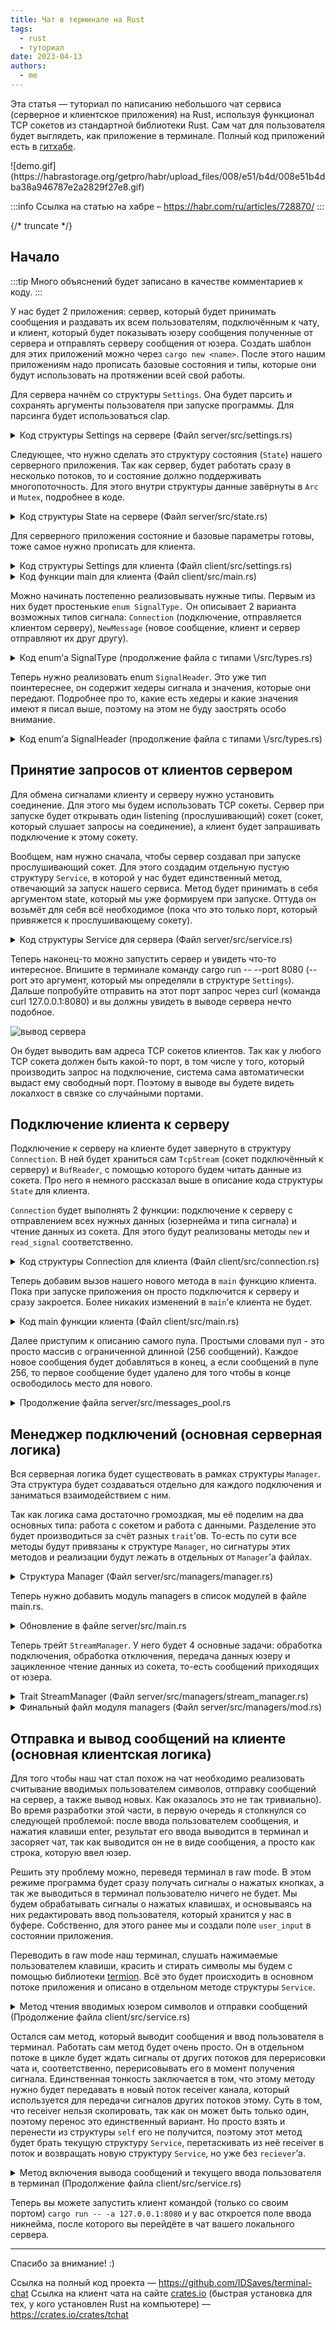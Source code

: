 ```yaml
---
title: Чат в терминале на Rust
tags:
  - rust
  - туториал
date: 2023-04-13
authors:
  - me
---
```


Эта статья — туториал по написанию небольшого чат сервиса (серверное и клиентское приложения) на Rust, используя функционал TCP сокетов из стандартной библиотеки Rust. Сам чат для пользователя будет выглядеть, как приложение в терминале. Полный код приложений есть в [гитхабе](https://github.com/IDSaves/terminal-chat).

<div style={{ display: "flex", justifyContent: "center" }}>
![demo.gif](https://habrastorage.org/getpro/habr/upload_files/008/e51/b4d/008e51b4dba38a946787e2a2829f27e8.gif)
</div>

:::info 
Ссылка на статью на хабре – https://habr.com/ru/articles/728870/
:::

{/* truncate */}

## Начало
:::tip
Много объяснений будет записано в качестве комментариев к коду.
:::

У нас будет 2 приложения: сервер, который будет принимать сообщения и раздавать их всем пользователям, подключённым к чату, и клиент, который будет показывать юзеру сообщения полученные от сервера и отправлять серверу сообщения от юзера. Создать шаблон для этих приложений можно через `cargo new <name>`. После этого нашим приложениям надо прописать базовые состояния и типы, которые они будут использовать на протяжении всей свой работы.

Для сервера начнём со структуры `Settings`. Она будет парсить и сохранять аргументы пользователя при запуске программы. Для парсинга будет использоваться clap.

<details>
  <summary>Код структуры Settings на сервере (Файл server/src/settings.rs)</summary>
  ```rust title="server/src/settings.rs"
  // Импортирование нужного трейта из clap
  use clap::Parser;

  // Объявление того, что будет парсится в качестве аргументов. 
  // С помощью derive макроса можно навесить на структуру макрос импортированного 
  // трейта в качестве атрибута этой структуры. В нашем случае таким образом 
  // будет сгенерирован нужный impl c функционалом Parser'а для структуры Args.
  #[derive(Parser)]
  pub struct Args {
    // Макрос arg так же импортируется из clap автоматически
    // и позволяет объявить поле аргументом и задать ему нужные свойства.
    // short означает, что аргумент можно будет вписать сокращённо
    // вот так "-p 8080". long, что можно использовать 
    // полное название "--port 8080". А help это просто вспомогательный 
    // текст, который будет показываться при запуске приложения с --help
    #[arg(short, long, help = "Port that the server will serve")]
    pub port: u16,
  }

  // Трейт Debug позволяет удобно выводить структуру через print в консоль, а 
  // Clone добавляет функционал для клонирования инстансов структуры.
  // В derive мы опять передаём макросы этих трейтов чтобы они сгенерировали нам
  // impl'ы с реализациями Debug и Clone, чтобы вручную не писать это.
  #[derive(Debug, Clone)]
  pub struct Settings {
    pub port: u16,
  }

  // Внутри impl прописываются методы структуры
  impl Settings {
    pub fn new() -> Settings {
      // используем метод от трейта Parser 
      let args = Args::parse();
      
    // Создаём инстанс структуры Settings и возвращаем его
      Settings { 
        port: args.port, 
      }
    }
  }
  ```
</details>

Добавим создание объекта `Settings` в наш main.rs. После этого при запуске приложения будут запрашиваться аргументы, а нашем случае — порт сервера.

<details>
  <summary>Код server/src/main.rs</summary>
  ```rust title="server/src/main.rs"
  // anyhow это небольшая библиотека, которая добавляет enum Result, 
  // почти аналогичный Result'у из std, с единственным отличием, что этот 
  // может принимать любую ошибку
  use anyhow::Result;

  // Импортирование нашей новой структуры
  use settings::Settings;

  // Обязательное указание модуля, иначе файл виден не будет
  mod settings;

  fn main() -> Result<()> {
    // Создание инстанса нстроек
    let settings = Settings::new();

    // возвращение Result::Ok() значения
    Ok(())
  }
  ```
</details>

Следующее, что нужно сделать это структуру состояния (`State`) нашего серверного приложения. Так как сервер, будет работать сразу в несколько потоков, то и состояние должно поддерживать многопоточность. Для этого внутри структуры данные завёрнуты в `Arc` и `Mutex`, подробнее в коде.

<details>
  <summary>Код структуры State на сервере (Файл server/src/state.rs)</summary>
  ```rust title="server/src/state.rs"
  use std::{
    // Arc (Atomic Reference Counter) это smart pointer, который реализует 
    // множественное владение переменной. То-есть, грубо говоря, данные на
    // которые указывает Arc не исчезнут пока есть 
    // хотя бы один клон этого Arc'а. По сути, то же самое делает и 
    // Rc (Reference Counter), но Rc не поддерживает многопоточность.
    sync::Arc, 
    collections::HashMap
  };

  // Это аналог Mutex'а из стандартной библиотеки, но работающий намного быстрее. 
  // Сам Mutex это структура, которая блокируется для доступа из других потоков,
  // если в одном из них она уже используется. И соответственно после использования 
  // она становится доступна для других потоков. Это нужно для того чтобы не было 
  // рассинхрона данных между потоками. 
  use parking_lot::{Mutex, MutexGuard};

  use crate::settings::Settings;

  // Каждый юзер после подключения будет записываться в стейт,
  // структура UserData описывает, что будет хранить в себе запись 
  // о подключенном юзере. 
  #[derive(Debug, Clone)]
  pub struct UserData {
    // Ip адрес подключённого пользователя + его сокета
    pub address: String,
  }

  #[derive(Debug, Clone)]
  pub struct StateData {
    // Настройки приложения, которые мы описали ранее
    pub settings: Settings,
    // HashMap'а хранящая данные о подключённых юзерах, где ключ это никнейм,
    // значение это UserData 
    pub users: HashMap<String, UserData>,
  }

  // Arc, как я писал выше реализует множественно владение данными, но он не
  // позволяет эти данные менять. Для этого чтобы это было возможно и безопасно мы
  // дополнительно оборачиваем StateData в Mutex.
  pub struct State(Arc<Mutex<StateData>>);

  impl State {
    pub fn new(settings: Settings) -> State {
      State(
        Arc::new(Mutex::new(StateData { 
          settings, 
          users: HashMap::new()
        }))
      )
    }

    // Метод для упрощения доступа к данным. Он блокирует Mutex для работы с 
    // данными только в текущем потоке. И возвращает MutexGuard. Пока MutexGuard
    // жив другие потоки не смогут заблокировать данные для себя.
    pub fn get(&self) -> MutexGuard<StateData> {
      self.0.lock()
    }
  }

  // Реализация трейта Clone для State. Просто повесить макрос трейта Clone 
  // через derive не получится, потому что копировать нужно внутренний Arc.
  // Поэтому необходимые для Clone методы реализуем вручную.  
  impl Clone for State {
    fn clone(&self) -> Self {
      State(Arc::clone(&self.0))
    }

    fn clone_from(&mut self, source: &Self) {
      *self = source.clone();
    }
  }
  ```
</details>

Теперь так же перенесём `State` в нашу main функцию.

<details>
  <summary>Обновлённый код функции main для сервера (Файл server/src/main.rs)</summary>
  ```rust title="server/src/main.rs"
  use anyhow::Result;

  use settings::Settings;
  use state::State; // +

  mod settings;
  mod state; // +

  fn main() -> Result<()> {
    let settings = Settings::new();
    let state = State::new(settings)); // +
    
    Ok(())
  }
  ```
</details>

Для серверного приложения состояние и базовые параметры готовы, тоже самое нужно прописать для клиента.

<details>
  <summary>Код структуры Settings для клиента (Файл client/src/settings.rs)</summary>
  ```rust title="client/src/settings.rs"
  use clap::Parser;

  #[derive(Parser)]
  pub struct Args {
    // Адрес сервера с портом, к которому будет производится подключение
    #[arg(short, long, help = "Server address")]
    pub address: String,
  }

  #[derive(Debug, Clone)]
  pub struct Settings {
    pub server_address: String,
  }

  impl Settings {
    pub fn new() -> Settings {
      let args = Args::parse();
      
      Settings { 
        server_address: args.address
      }
    }
  }
  ```
</details>

`State` для клиента немного отличается, но суть та же. Структура, чтобы хранить состояние приложения, с возможностью раздачи его на несколько потоков.

<details>
  <summary>Код структуры State для клиента (Файл client/src/state.rs)</summary>
  ```rust title="client/src/state.rs"

  use std::{
    sync::{
      // mpsc нужно для передачи сообщений по каналу между несколькими потоками.
      // В нашем случае будут два потока (главный и созданный), один из которых
      // будет передавать второму сигналы по каналу mpsc.
      mpsc::{
        Sender, 
        Receiver, 
        self
      }, 
      Arc
    }, 
    io::{
      self, 
      // BufReader будем использовать для чтения данных с tcp сокета. 
      // Он работает по такому принципу: делает редкие, но объемные read
      // запросы по файл дескриптору и далее мы можем удобно, что он прочитал.
      // Для чтения строк из tcp сокета это очень хорошо подходит.
      BufReader, 
      
      // Два трейта. Один для чтения из BufReader'а, другой для записи в файл
      // (в нашем случае в сокет). 
      BufRead, 
      Write
    }
  };

  use parking_lot::Mutex;

  pub struct State {
    // Ник, который юзер введёт при запуске приложения
    pub username: String,

    // Принимающая часть канала mpsc. В качестве типа передаваемых данных
    // указан unit (пустой tuple), так как нам нужен будет сам факт наличия 
    // нового сообщения, его внутренности интересовать не будут.
    // Указывается как Option, потому что в будет передана другому потоку и 
    // после этого доступна не будет и тут будет храниться None. 
    pub chat_reload_receiver: Option<Receiver<()>>,

    // Часть канала mpsc, которая отправляет информацию принимающему потоку.
    pub chat_reload_sender: Sender<()>,

    // В user_input'е будет лежать текущий ввод пользователя. Пример:
    // юзер пишет "привет", но не отправляет его в чат. "приве" лежит 
    // в user_input'е. Обычно такая реализация не требуется, но у нас часто будет
    // полностью перерисовываться чат, и при этом будет пропадать дефолтный 
    // ввод юзера. Поэтому чтобы это ввод не исчезал, приходится хранить его
    // отдельно. Подробнее об этом будет позже, когда перейдём к месту
    // реализации ввода сообщения. 
    pub user_input: Arc<Mutex<String>>,
    
    // Массив, полученных с сервера сообщений.
    pub messages: Arc<Mutex<Vec<String>>>
  }

  impl State {
    pub fn new() -> io::Result<State> {
      // Создание mpsc канала. Так как функция вернёт tuple, его можно
      // сразу разбить на две переменные
      let (sx, rx) = mpsc::channel::<()>();

      let user_input = Arc::new(Mutex::new(String::new()));
      let messages = Arc::new(Mutex::new(Vec::<String>::new()));

      let mut instance = State {
        username: String::new(),
        chat_reload_receiver: Some(rx),
        chat_reload_sender: sx,
        user_input,
        messages,
      };

      // Вызов метода для получения username'а
      instance.read_username()?;

      Ok(instance)
    }

    // Метод, который запрашивает у user'а ввод его ника и
    // записывает полученные данные в state.
    fn read_username(&mut self) -> io::Result<()> {
      // Для некоторых манипуляций с терминалом, будем использовать termion.
      // Библиотека позволяет "стирать" все из терминала, красить текст,
      // менять режим у stdout'а (об этом позже) и тд. 
      // В данном случае нам нужно очистить терминал. 
      println!("{}", termion::clear::All);
    print!("Username: ");

      // Макрос print! добавляет в буфер текст, но не выполняет flush
      // и из-за этого после простого выполнения print! в консоли вы 
      // ничего не увидите. Чтобы это исправить нужно вызвать flush вручную.
      std::io::stdout().flush()?;

      let mut username = String::new();
      
      // Чтение строки из stdin и запись содержимого в username
      // через передачу мутабельной ссылки на username в read_line.
      io::stdin().read_line(&mut username)?;

      // Обрезаем с начала и конца ненужные символы 
      // (пробелы, перенос строки и тд) и записываем в наш объект State.
      self.username = username.trim().to_owned();

      // Снова всё очищаем.
      println!("{}", termion::clear::All);

      Ok(())
    }
  }
  ```
</details>

<details>
  <summary>Код функции main для клиента (Файл client/src/main.rs)</summary>
  ```rust title="client/src/main.rs"
  use std::io;

  use crate::{
    settings::Settings, 
    state::State
  };

  mod settings;
  mod state;

  fn main() -> io::Result<()> {
    let settings = Settings::new();
    let state = State::new()?;

    Ok(())
  }
  ```
</details>

## Прописывание общих типов для клиента и сервера

Теперь когда у нас готовы базовые вещи, можно начинать делать логику.

И так, у нас сервер и клиент будут передавать друг другу сообщения в одном и том же формате. Эти сообщения называются “сигналы”. Сам формат сигналов похож на формат передаваемых данных в http, только очень сильно упрощен.

В начале сигнала идут хедеры (список ниже). Хедеры разделяются символами “\r\n”.

```
/*
  Кто отправляет         Поле                 Значение
	
  USER                   USERNAME             Строка
  SERVER                 AUTH_STATUS          "ACCEPTED", "DECLINED"
  USER+SERVER            WITH_MESSAGE         Нет
  USER+SERVER            SIGNAL_TYPE          "CONNECTION", "NEW_MESSAGE"
  SERVER                 SERVER_MESSAGE       Нет
*/

/*
  Определения хедеров

  USERNAME         Имя пользователя, от которого пришло сообщение
  AUTH_STATUS      Статус авторизации
  WITH_MESSAGE     В сигнале есть сообщение
  SIGNAL_TYPE      Тип сигнала: запрос на авторизацию или сообщение
  SERVER_MESSAGE   Серверное сообщение
*/
```

Потом в случае если в хедерах сигнала есть “WITH_MESSAGE”, то после хедеров идет ещё один разделитель “\r\n” и начинается сообщение, которое заканчивается символами “\r\n\r\n”.

Нам нужно уметь парсить сигналы и легко формировать свои. Для этого нужно прописать ряд типов, которые будут иметь вспомогательные методы, которыми мы будем пользоваться.

Перед этим создадим нашу кастомную ошибку, которую мы будем отдавать при возникновении проблем с парсингом.

<details>
  <summary>Код кастомной ошибки парсинга (начало файла с типами \<client & server>/src/types.rs)</summary>

  ```rust title="<client & server>/src/types.rs"
  use std::{
    // Импорт утилит для форматирования и вывода строк
    fmt, 
    
    // Импорт трейта Error (все ошибки как правило должны его имлементить)
    error::Error
  };

  // Трейт Debug обязателен для Error, поэтому навешиваем 
  // макрос Debug на нашу структуру.
  #[derive(Debug)]
  pub struct ParseSignalDataError;

  // impl Error для структуры. Внутри при желании можно не 
  // реализовывать методы, потому что все они реализованы по умолчанию.
  impl Error for ParseSignalDataError {}

  // Error так же требует реализации трейта fmt::Display
  impl fmt::Display for ParseSignalDataError {
    fn fmt(&self, f: &mut fmt::Formatter) -> fmt::Result {
      write!(f, "invalid signal data")
    }
  }
  ```
</details>

Можно начинать постепенно реализовывать нужные типы. Первым из них будет простенькие `enum SignalType.` Он описывает 2 варианта возможных типов сигнала: `Connection` (подключение, отправляется клиентом серверу), `NewMessage` (новое сообщение, клиент и сервер отправляют их друг другу).

<details>
  <summary>Код enum’а SignalType (продолжение файла с типами \<client & server>/src/types.rs)</summary>
  ```rust title="<client & server>/src/types.rs"
  // ...

  #[derive(Debug, Clone, Copy)]
  pub enum SignalType {
    Connection,
    NewMessage,
  }

  // Трейт FromStr идет из стандартной библиотеки и добавляет функцию
  // для создания нужного типа из строки.
  impl FromStr for SignalType {
    type Err = ParseSignalDataError;

    fn from_str(s: &str) -> Result<Self, Self::Err> {
      match s {
        "CONNECTION" => Ok(SignalType::Connection),
        "NEW_MESSAGE" => Ok(SignalType::NewMessage),
        _ => Err(ParseSignalDataError)
      }
    }
  }

  // Трейт ToString также идёт из стандартной библиотеки и добавляет функцию
  // для создания уже строки из типа.
  impl ToString for SignalType {
    fn to_string(&self) -> String {
      match self {
        // .to_owned() делает из заимствованного типа (ссылки), владеющий.
        // В данном случае делает из &str String. Подробно об этом
        // останавливаться не буду. Лучше отдельно почитать статьи про
        // ownership модель в Rust.
        SignalType::Connection => "CONNECTION".to_owned(),
        SignalType::NewMessage => "NEW_MESSAGE".to_owned(),
      }
    }
  }
  ```
</details>

Далее идёт ещё один простой enum `AuthStatus`. Он содержит значения, которые возвращает сервер в ответ на попытку авторизации юзером. `ACCEPTED` — авторизация прошла успешно, `DENIED` — авторизация отклонена. После `DENIED` соединение сбрасывается.

<details>
  <summary>Код enum’а AuthStatus (продолжение файла с типами \<client & server>/src/types.rs)</summary>
  ```rust title="<client & server>/src/types.rs"
  // ...

  #[derive(Debug, Clone, Copy)]
  pub enum AuthStatus {
    ACCEPTED,
    DENIED
  }

  impl FromStr for AuthStatus {
    type Err = ParseSignalDataError;

    fn from_str(s: &str) -> Result<Self, Self::Err> {
      match s {
        "ACCEPTED" => Ok(AuthStatus::ACCEPTED),
        "DENIED" => Ok(AuthStatus::DENIED),
        _ => Err(ParseSignalDataError)
      }
    }
  }

  impl ToString for AuthStatus {
    fn to_string(&self) -> String {
      match self {
        AuthStatus::ACCEPTED => "ACCEPTED".to_owned(),
        AuthStatus::DENIED => "DENIED".to_owned()
      }
    }
  }
  ```
</details>

Теперь нужно реализовать enum `SignalHeader`. Это уже тип поинтереснее, он содержит хедеры сигнала и значения, которые они передают. Подробнее про то, какие есть хедеры и какие значения имеют я писал выше, поэтому на этом не буду заострять особо внимание.

<details>
  <summary>Код enum’а SignalHeader (продолжение файла с типами \<client & server>/src/types.rs)</summary>
  ```rust title="<client & server>/src/types.rs"
  // ...

  pub enum SignalHeader {
    Username(String),
    AuthStatus(AuthStatus),
    SignalType(SignalType),
    WithMessage,
    ServerMessage
  }

  impl FromStr for SignalHeader {
    type Err = ParseSignalDataError;

    fn from_str(s: &str) -> Result<Self, Self::Err> {
      let (header, value) = s.split_once(':').unwrap_or((s, s));

      match header {
        "USERNAME" => Ok(SignalHeader::Username(value.trim().to_owned())),
        "AUTH_STATUS" => {
          match AuthStatus::from_str(value.trim()) {
            Ok(v) => return Ok(SignalHeader::AuthStatus(v)),
            Err(_) => Err(ParseSignalDataError)
          }
        },
        "SIGNAL_TYPE" => {
          match SignalType::from_str(value.trim()) {
            Ok(v) => return Ok(SignalHeader::SignalType(v)),
            Err(_) => Err(ParseSignalDataError)
          }
        }
        "WITH_MESSAGE" => Ok(SignalHeader::WithMessage),
        "SERVER_MESSAGE" => Ok(SignalHeader::ServerMessage),
        _ => Err(ParseSignalDataError)
      }
    }
  }

  impl ToString for SignalHeader {
    fn to_string(&self) -> String {
      match self {
        SignalHeader::Username(v) => format!("USERNAME: {v}\r\n"),
        SignalHeader::AuthStatus(v) => format!("AUTH_STATUS: {}\r\n", v.to_string()),
        SignalHeader::SignalType(v) => format!("SIGNAL_TYPE: {}\r\n", v.to_string()),
        SignalHeader::WithMessage => "WITH_MESSAGE\r\n".to_owned(),
        SignalHeader::ServerMessage => "SERVER_MESSAGE\r\n".to_owned()
      }
    }
  }
  ```
</details>

Осталось создать самую важную для типов структуры — структуру, которая будет формировать и парсить сигнал. Она самая объёмная в плане кода в файле types.rs. Хотя сам код конечно тривиальный.

<details>
  <summary>Код структуры SignalData (конец файла с типами \<client & server>/src/types.rs)</summary>
  ```rust title="<client & server>/src/types.rs"
  // ...

  #[derive(Debug, Clone)]
  pub struct SignalData {
    pub username: Option<String>,
    pub password: Option<String>,
    pub key: Option<String>,
    pub auth_status: Option<AuthStatus>,
    pub signal_type: Option<SignalType>,
    pub with_message: bool,
    pub message: Option<String>,
    pub server_message: bool
  }

  impl SignalData {
    // Метод создания нового инстанса SignalData. В него передаётся 
    // массив хедеров, который будет иметь сигнал и сообщение. 
    // Так как сообщения может не быть, то типом сообщения является
    // enum Option. Этот enum идет с растом из коробки и имеет два значения
    // Some(v) и None.
    pub fn new(headers: Vec<SignalHeader>, message: Option<&str>) -> SignalData {
      let mut data = SignalData {
        username: None,
        password: None,
        key: None,
        auth_status: None,
        signal_type: None,
        with_message: false,
        message: None,
        server_message: false
      };

      for header in headers {
        match header {
          SignalHeader::Username(v) => {
            data.username = Some(v);
          },
          SignalHeader::AuthStatus(v) => {
            data.auth_status = Some(v);
          },
          SignalHeader::SignalType(v) => {
            data.signal_type = Some(v);
          },
          SignalHeader::WithMessage => {
            data.with_message = true;
            data.message = Some(message.unwrap_or("").to_owned());
          },
          SignalHeader::ServerMessage => {
            data.server_message = true;
          }
        }
      }

      data
    }
  }

  impl FromStr for SignalData {
    type Err = ParseSignalDataError;

    // Метод для парсинга данных сигнала. 
    fn from_str(s: &str) -> Result<Self, Self::Err> {
      let mut data = SignalData { 
        username: None, 
        password: None, 
        key: None, 
        auth_status: None, 
        signal_type: None,
        with_message: false,
        message: None,
        server_message: false,
      };
      let splitted = s.split("\r\n");
      for string in splitted {
        let header = match SignalHeader::from_str(string) {
          Ok(v) => v,
          Err(_) => continue
        };

        match header {
          SignalHeader::Username(v) => {
            data.username = Some(v);
          },
          SignalHeader::AuthStatus(v) => {
            data.auth_status = Some(v);
          },
          SignalHeader::SignalType(v) => {
            data.signal_type = Some(v);
          }
          SignalHeader::WithMessage => {
            data.with_message = true;
          },
          SignalHeader::ServerMessage => {
            data.server_message = true;
          }
        }
      }

      if data.with_message {
        let splitted = s.split_once("\r\n\r\n");
        if let Some(v) = splitted {
          if v.1.ends_with("\r\n\r\n") {
            let string = v.1.to_owned();
            data.message = Some(string[..string.len() - 4].to_owned());
          }
          else {
            data.message = Some(v.1.to_owned());
          }
        }
        else {
          return Err(ParseSignalDataError);
        }
      }

      if let None = data.signal_type {
        return Err(ParseSignalDataError)
      }

      Ok(data)
    }
  }

  impl ToString for SignalData {
    // Метод для преобразования объекта сигнала в строку, для
    // отправки клиенту/серверу.
    fn to_string(&self) -> String {
      let mut res_str = String::new();

      if let Some(v) = &self.username {
        res_str.push_str(&SignalHeader::Username(v.to_owned()).to_string());
      }
      if let Some(v) = &self.auth_status {
        res_str.push_str(&SignalHeader::AuthStatus(v.clone()).to_string());
      }
      if let Some(v) = &self.signal_type {
        res_str.push_str(&SignalHeader::SignalType(v.clone()).to_string());
      }
      if self.server_message {
        res_str.push_str(&SignalHeader::ServerMessage.to_string());
      }
      if self.with_message {
        if let Some(v) = &self.message {
          res_str.push_str(&SignalHeader::WithMessage.to_string());
          res_str.push_str("\r\n");
          res_str.push_str(&v);
        }
      }
      res_str.push_str("\r\n\r\n");

      res_str
    }
  }
  ```
</details>

## Принятие запросов от клиентов сервером

Для обмена сигналами клиенту и серверу нужно установить соединение. Для этого мы будем использовать TCP сокеты. Сервер при запуске будет открывать один listening (прослушивающий) сокет (сокет, который слушает запросы на соединение), а клиент будет запрашивать подключение к этому сокету.

Вообщем, нам нужно сначала, чтобы сервер создавал при запуске прослушивающий сокет. Для этого создадим отдельную пустую структуру `Service`, в которой у нас будет единственный метод, отвечающий за запуск нашего сервиса. Метод будет принимать в себя аргументом state, который мы уже формируем при запуске. Оттуда он возьмёт для себя всё необходимое (пока что это только порт, который привяжется к прослушивающему сокету).

<details>
  <summary>Код структуры Service для сервера (Файл server/src/service.rs)</summary>
  ```rust title="server/src/service.rs"
  use std::{net::TcpListener, thread, sync::Arc};
  use anyhow::Result;
  use parking_lot::Mutex;

  use crate::state::State;

  pub struct Service;

  impl Service {
    pub fn run(state: State) -> Result<()> {
      // Метод bind у TcpListener создаст tcp сокет, привяжет к нему 
      // адрес, который мы передали, и поставит его в режим прослушивания.
      let listener = TcpListener::bind(format!("0.0.0.0:{}", state.get().settings.port))?;

      // Метод incoming возвращает итератор, который на каждую
      // следующую итерацию вызывает у tcpListener'а метод .accept().
      // Этот метод блокирует текущий поток и ждёт пока не появится
      // соединение, которое он сможет принять. Поэтому цикл
      // не умрет, пока жив tcpListener.
      for con in listener.incoming() {

        // Для оптимизации работы с подключениями, каждое из них мы будем
        // обрабатывать в отдельном потоке. Важно помнить, что переменные, 
        // которые используются в потоке, перемещаются в него и обратно не
        // возвращаются)) По крайней мере в нашем случае.
        thread::spawn(move || -> Result<()> {

          // Пока что нам с самим соединением делать нечего, так что 
          // давайте просто выведем адрес подключенного сокета клиента.
          
          // "?" нужен тут чтобы достать из enum'а Result успешный результат.
          // Так как con это enum Result<TcpStream, Error>, а он содержит
          // значения Ok(v) и Err(e), то "?" вернёт нам значение из Ok, 
          // то-есть TcpStream. В случае если con это Err, то 
          // ошибка передастся вверх функции родителю. 
          println!("{:?}", con?.peer_addr());

          Ok(())
        });
      }

      Ok(())
    }
  }
  ```
</details>

Осталось вызвать метод run у сервиса в функции main.

<details>
  <summary>Обновленный код функции main для сервера (Файл server/src/main.rs)</summary>
  ```rust title="server/src/main.rs"
  use anyhow::Result;

  use service::Service;
  use settings::Settings;
  use state::State;

  mod settings;
  mod state;
  mod service;

  fn main() -> Result<()> {
    let settings = Settings::new();
    let state = State::new(settings);

    
    Service::run(state)?; // +
    
    Ok(())
  }
  ```
</details>

Теперь наконец-то можно запустить сервер и увидеть что-то интересное. Впишите в терминале команду cargo run -- --port 8080 (--port это аргумент, который мы определяли в структуре `Settings`). Дальше попробуйте отправить на этот порт запрос через curl (команда curl 127.0.0.1:8080) и вы должны увидеть в выводе сервера нечто подобное.

![вывод сервера](https://habrastorage.org/r/w1560/getpro/habr/upload_files/531/869/d8a/531869d8af80d0fa364031355f15372c.png)

Он будет выводить вам адреса TCP сокетов клиентов. Так как у любого TCP сокета должен быть какой-то порт, в том числе у того, который производить запрос на подключение, система сама автоматически выдаст ему свободный порт. Поэтому в выводе вы будете видеть локалхост в связке со случайными портами.

## Подключение клиента к серверу

Подключение к серверу на клиенте будет завернуто в структуру `Connection`. В ней будет храниться сам `TcpStream` (сокет подключённый к серверу) и `BufReader`, с помощью которого будем читать данные из сокета. Про него я немного рассказал выше в описание кода структуры `State` для клиента.

`Connection` будет выполнять 2 функции: подключение к серверу с отправлением всех нужных данных (юзернейма и типа сигнала) и чтение данных из сокета. Для этого будут реализованы методы `new` и `read_signal` соответственно.

<details>
  <summary>Код структуры Connection для клиента (Файл client/src/connection.rs)</summary>
  ```rust title="client/src/connection.rs"

  use std::{
    net::TcpStream, 
    io::{
      self, 
      Write,
      Error, 
      ErrorKind, 
      BufRead, 
      BufReader
    },
  };

  use crate::types::{
    SignalType, 
    SignalHeader, 
    SignalData,
    AuthStatus
  };

  pub struct Connection {
    pub stream: TcpStream,

    // инстанс BufReader'а нужен только для внутреннего пользования,
    // поэтому делать его публичным нет смысла
    reader: io::BufReader<TcpStream>
  }

  impl Connection {
    pub fn new(address: &str, username: &str) -> io::Result<Connection> {
      // Формирование сигнала. Передаётся тип сигнала и имя пользователя, 
      // который подключается.
      let signal = SignalData::new(
        vec![
          SignalHeader::SignalType(SignalType::Connection),
          SignalHeader::Username(username.to_owned())
        ],
        None
      );
    
      // Метод connect у TcpStream создаст TCP сокет, и
      // попытается подключиться к сокету, адрес которого 
      // был передан аргументом.
      let mut connection = TcpStream::connect(address)?;

      // Метод write_all запишет байты в сокет и они будут 
      // переданы сокету на другом конце, то-есть серверу.
      connection.write_all(signal.to_string().as_bytes())?;

      // Создаём инстанс BufReader'а, который будет читать данные с сокета.
      let reader = BufReader::new(connection.try_clone()?);

      // Создаём инстанс Connection
      let mut instance = Connection {
        stream: connection,
        reader
      };
      
      // С сервера должен прийти AuthStatus. Ждём его и когда он приходит
      // в зависимости от статуса, либо отдаём ошибку, либо отдаём 
      // инстанс Connection.
      let data_from_socket = instance.read_signal()?;
      if data_from_socket.contains(&AuthStatus::DENIED.to_string()) {
        return Err(Error::new(ErrorKind::ConnectionAborted, "Access denied"));
      }
    
      return Ok(instance)
    }

    pub fn read_signal(&mut self) -> io::Result<String> {
      let mut res_line = String::new();

      // Индикатор того, что хедеры были прочитаны
      let mut headers_read = false;
      loop {
        let mut buf_line = String::new();

        // Ридер читает по одной строчке и записывает в буферную переменную.
        // Если находит ошибку, то всё вылетает. Если он читает 0 байт, то
        // значит, что соединение потеряно (специфика чтения сокетов).
        match self.reader.read_line(&mut buf_line) {
          Err(e) => panic!("Got an error: {}", e),
          Ok(0) => return Err(Error::new(ErrorKind::BrokenPipe, "Connection closed")),
          Ok(_) => (),
        };
        res_line.push_str(&buf_line);
    
        // Если он натыкается на "\r\n\r\n", то значит хедеры закончились
        // и если нет хедера WITH_MESSAGE, то сигнал можно считать прочитанным
        // и возвращать его. Если есть, то цикл уходить на второй круг 
        // и читает сообщение.
        if res_line.ends_with("\r\n\r\n"){
          if !res_line.contains(&SignalHeader::WithMessage.to_string()) || headers_read {
            break;
          }
          headers_read = true;
        }
      }
    
      Ok(res_line)
    }
  }

  // Реализация трейта Clone для Connection. Просто навесить 
  // макрос для Clone не получится, потому что нужно чуть иначе клонировать
  // TcpStream и BufReader. 
  impl Clone for Connection {
    fn clone(&self) -> Self {
      Connection { 
        stream: self.stream.try_clone().unwrap(), 
        reader: BufReader::new(self.stream.try_clone().unwrap())
      }
    }
  }
  ```
</details>

Основная часть логики работы клиента будет описываться в структуре `Service`. В нашем серверном приложении тоже есть такая структура, но там на неё ложиться ответственность только за запуск приложения. В принципе на данном этапе в клиенте нам тоже требуется только описать запуск.

<details>
  <summary>Начало файла client/src/service.rs</summary>
  ```rust title="client/src/service.rs"
  use std::io;
  use crate::{
    settings::Settings, 
    state::State, 
    connection::Connection
  };

  pub struct Service {
    pub connection: Connection,
    pub settings: Settings,
    pub state: State,
  }

  impl Service {
    pub fn run(settings: Settings, state: State) -> io::Result<()> {
      let connection = Connection::new(
        &settings.server_address.to_owned(), 
        &state.username
      )?;

      let mut instance = Service {
        connection,
        settings,
        state
      };

      Ok(())
    }
  }
  ```
</details>

Теперь добавим вызов нашего нового метода в `main` функцию клиента. Пока при запуске приложения он просто подключится к серверу и сразу закроется. Более никаких изменений в `main`’е клиента не будет.

<details>
  <summary>Код main функции клиента (Файл client/src/main.rs)</summary>
  ```rust title="client/src/main.rs"
  use std::io;

  use service::Service;

  use crate::{
    settings::Settings, 
    state::State
  };

  mod settings;
  mod types;
  mod connection;
  mod state;
  mod service;

  fn main() -> io::Result<()> {
    let settings = Settings::new();
    let state = State::new()?;
    
    Service::run(settings, state)?;
    Ok(())
  }
  ```
</details>

## Пул сообщений на сервере (MessagesPool)
Наш сервер будет работать с подключениями в отдельных потоках. Для каждого пользователя будет создано 2 отдельных потока: на принятие сообщений от него и на отправку сообщений ему от других пользователей. Новые сообщения необходимо отправлять всем пользователям чата, то-есть потоки, пользователей, которые отвечают за отправку им новых сообщений должны получить каким-то образом сигнал о том, что в чате появилось новое сообщение и его надо отправить юзеру.

Для решения этой проблемы я решил создавать на время жизни процесса сервера структуру, которая будет хранить в себе списком 256 последних сообщений. Потоки отправляющие сообщения юзеру будут с определённым интервалом читать сообщения из этой структуры, начиная с последнего прочитанного. А в свою очередь потоки принимающие сообщения от пользователей будут в конец списка добавлять новые сообщения.

Опишем тип самого сообщения, которое будет храниться в пуле.

<details>
  <summary>Начало файла server/src/messages_pool.rs</summary>
  ```rust title="server/src/messages_pool.rs"
  use std::{collections::{HashMap, VecDeque}, iter};

  #[derive(Debug, Clone)]
  pub struct PoolMessage {
    // Уникальный идентификатор сообщения
    pub id: String,
    
    pub username: String,
    pub message: String,

    // Сообщениям, отправленным сервером ставится true. Это сообщения 
    // о входе и выходе пользователя.
    pub from_server: bool,
  }

  impl PoolMessage {
    fn new() -> PoolMessage {
      PoolMessage {
        id: String::new(),
        username: String::new(),
        message: String::new(),
        from_server: false,
      }
    }
  }
  ```
</details>

Далее приступим к описанию самого пула. Простыми словами пул - это просто массив с ограниченной длинной (256 сообщений). Каждое новое сообщения будет добавляться в конец, а если сообщений в пуле 256, то первое сообщение будет удалено для того чтобы в конце освободилось место для нового.

<details>
  <summary>Продолжение файла server/src/messages_pool.rs</summary>
  ```rust title="server/src/messages_pool.rs"
  //...

  pub struct MessagesPool {
    // Вектор с сообщениям. Используется VecDeque, а не Vec 
    // для того чтобы можно было удалять и добавлять сообщения
    // и в конец и в начало вектора.
    pool: VecDeque<PoolMessage>,

    // Для упрощения вычислений индексы сообщений в векторе хранятся 
    // в отдельной таблице.
    indexes: HashMap<String, u8>,
    
    // Кол-во сообщений в пуле.
    length: u16,
  }

  impl MessagesPool {
    pub fn new() -> MessagesPool {
      // Создём вектор на 256 элементов. Метод repeat_with создас бесконечный 
    // итератор, который будет повторять одни и теже данные. Далее методом
    // take можно преобразовать этот итератор в итератор поменьше. И 
      // collect'ом собираем итератор в коллекцию (в VecDeque в нашем случае).
      let arr: VecDeque<PoolMessage> = iter::repeat_with(|| PoolMessage::new())
        .take(256)
        .collect();

      MessagesPool { 
        pool: arr, 
        indexes: HashMap::new(),
        length: 0
      }
    }

    // Метод push добавляет новое сообщение в пул, обновляет 
    // внутренние индексы и увеличивает кол-во сообщений. Если
    // кол-во сообщений в пуле больше 256, то сообщение на нулевом индексе
    // удаляется и в конец записывается новое.   
    pub fn push(&mut self, v: PoolMessage) {
      if self.length == 256 {
        
      // обновляем пул
        self.pool.pop_front();
        self.pool.push_back(v);

      // обновляем индексы
        let mut new_indexes: HashMap<String, u8> = HashMap::new();

      // enumerate - метод итератора, позволяющий преобразовать итератор
        // в итератор, который вместе с текущим значением, отдаёт
      // и текущую итерацию.
        for (index, message) in self.pool.iter().enumerate() {
          new_indexes.insert(message.id.clone(), index as u8);
        }
        self.indexes = new_indexes;
      }
      else {
      // "as u8" преобразует u16 в u8. Мы не можем поставить полю
      // length u8, потому что длина может быть равна 256, а оно 
      // не входит в u8.
        let index = self.length as u8;
        self.pool[index as usize] = v.clone();
        self.length += 1;
        self.indexes.insert(v.id.clone(), index);
      }
    }

    // Возвращает сообщения, начиная с определённого id
    // и id последнего сообщения.
    fn read_from(&self, id: &str) -> (Vec<PoolMessage>, Option<String>) {
      let found_index = self.indexes.get(id);

    // Проверяет найдено сообщение с таким id в индексах или нет. 
      // Если нет, значит в один момент появилось много новых сообщений и их 
      // не успели отправить пользователю. В таком случае читаем 
      // сообщения с начала списка. 
      match found_index {
        Some(v) => {
          let index: u16 = v.to_owned() as u16 + 1;
          let sliced_pool = &Vec::from(self.pool.clone())[index.into()..self.length.into()];
          let sliced_pool_last = {
            if sliced_pool.len() == 0 {
              None
            }
            else {
              Some(sliced_pool.last().unwrap().clone().id)
            }
          };
          return (sliced_pool.clone().into(), sliced_pool_last)
        },
        None => {
          let last_el = self.last();
          let index = match last_el {
            Some(v) => Some(v.id.clone()),
            None => None
          };
          let sliced_pool = &Vec::from(self.pool.clone())[..self.length.into()];
          return (sliced_pool.into(), index)
        }
      }
    }

    // Метод проверяющий пул на наличие новых сообщений и возвращает их.
    pub fn has_new(&self, id: &str) -> Option<(Vec<PoolMessage>, Option<String>)> {
      let last_el = self.last();
      match last_el {
        Some(_) => Some(self.read_from(id)),
        None => None,
      }
    }

    // Возвращает последнее сообщение в соответствии с текущей длиной пула.
    fn last(&self) -> Option<PoolMessage> {
      let last_index = {
        if self.length > 0 {
          self.length - 1
        } else {
          self.length
        }
      };

      let last_el = &self.pool[last_index.into()];
      if last_el.id == "".to_owned() {
        None
      } else {
        Some(last_el.to_owned())
      }
    }
  }
  ```
</details>

## Чтение сигналов от пользователя на сервере

Чтение сигналов от клиента на сервере будет аналогично чтению сигналов от сервера на клиенте, которое мы писали для структуры Connection. Единственное отличие, что привязываться метод чтения сигналов будет не к какой-то структуре, у которой внутри лежит `BufReader<TcpStream>`, а к нему напрямую через реализацию трейта `StreamReader`.

<details>
  <summary>Trait StreamReader (Файл server/src/reader.rs)</summary>
  ```rust title="server/src/reader.rs"
  use std::{io::{BufReader, self, BufRead, Error, ErrorKind}, self, net::TcpStream};

  use crate::types::SignalHeader;

  pub trait StreamReader {
    fn read_signal(&mut self) -> io::Result<String>;
  }

  impl StreamReader for BufReader<TcpStream> {
    fn read_signal(&mut self) -> io::Result<String> {
      let mut res_line = String::new();
      let mut headers_read = false;
      loop {
        let mut buf_line = String::new();
        match self.read_line(&mut buf_line) {
          Err(_) => return Err(Error::new(ErrorKind::ConnectionAborted, "boom boom")),
          Ok(0) => return Err(Error::new(ErrorKind::BrokenPipe, "boom boom")),
          Ok(m) => m,
        };
        res_line.push_str(&buf_line);
    
        if res_line.ends_with("\r\n\r\n"){
          if !res_line.contains(&SignalHeader::WithMessage.to_string()) || headers_read {
            break;
          }
          headers_read = true;
        }
      }
    
      Ok(res_line)
    }
  }
  ```
</details>

## Менеджер подключений (основная серверная логика)
Вся серверная логика будет существовать в рамках структуры `Manager`. Эта структура будет создаваться отдельно для каждого подключения и заниматься взаимодействием с ним.

Так как логика сама достаточно громоздкая, мы её поделим на два основных типа: работа с сокетом и работа с данными. Разделение это будет производиться за счёт разных `trait`’ов. То-есть по сути все методы будут привязаны к структуре `Manager`, но сигнатуры этих методов и реализации будут лежать в отдельных от `Manager`’а файлах.

<details>
  <summary>Структура Manager (Файл server/src/managers/manager.rs)</summary>
  ```rust title="server/src/managers/manager.rs"
  use std::{
    net::TcpStream, 
    io::BufReader, 
    sync::Arc
  };
  use parking_lot::Mutex;
  use anyhow::Result;

  use crate::{state::State, messages_pool::MessagesPool};

  pub struct Manager {
    // Подключеённый сокет с клиентом
    pub stream: TcpStream,

    // Ридер, которые будет читать данные с сокета
    pub reader: BufReader<TcpStream>,

    // Состояние приложения
    pub state: State,

    // Общий пул сообщений
    pub messages_pool: Arc<Mutex<MessagesPool>>,

    // Последнее прочитанное из пула сообщение
    pub last_read_message_id: String,

    // Имя присоединённого юзера
    pub connected_user_username: Option<String>,

    // Адрес присоединённого юзера
    pub connected_peer_addr: String
  }

  impl Manager {
    pub fn new(stream: TcpStream, state: State, messages_pool: Arc<Mutex<MessagesPool>>) -> Result<()> {
      let mut manager = Manager {
        stream: stream.try_clone()?,
        reader: BufReader::new(stream.try_clone()?),
        state,
        messages_pool,
        last_read_message_id: String::new(),
        connected_user_username: None,
        connected_peer_addr: stream.try_clone()?.peer_addr()?.to_string()
      };

      Ok(())
    }
  }
  ```
</details>

Так как мы создали структуру `Manager` в отдельной папке, нам нужно определить эту папку как модуль, чтобы иметь возможность взаимодействовать с ней. Для этого в этой папке создайте файл mod.rs и выведите в публичный доступ структуру `Manager`.

<details>
  <summary>Файл server/src/mangers/mod.rs</summary>
  ```rust title="server/src/mangers/mod.rs"
  // Файл server/src/mangers/mod.rs
  mod manager;

  pub use manager::Manager;
  ```
</details>

Теперь нужно добавить модуль managers в список модулей в файле main.rs.

<details>
  <summary>Обновление в файле server/src/main.rs</summary>
  ```rust title="server/src/main.rs"
  // Файл server/src/main.rs

  // ...
  mod managers;
  // ...
  ```
</details>

После того как структура `Manager` и папка для неё были созданы, можно начинать писать два основных `trait`’а, которые и будут содержать весь функционал менеджера, а именно: `StreamManager` (взаимодействие с сокетом) и `DataManger` (взаимодействие с данными).

Начнём с трейта `DataManager`, так как большая часть его методов потом будет использоваться в `StreamManager`’е. Итак, он будет содержать следующий функционал: определение стоит или не стоит пускать юзера на сервер, удаление юзера из списка авторизованных и вывод сообщения о его выходе из чата, отправка юзеру новых сообщений и обработка полученных от него.

<details>
  <summary>Код DataManager (Файл server/src/managers/data_manager.rs)</summary>
  ```rust title="server/src/managers/data_manager.rs"
  use std::sync::Arc;
  use std::sync::mpsc::Receiver;
  use std::thread;
  use std::time::Duration;
  use std::str::FromStr;
  use anyhow::Result;
  use parking_lot::Mutex;

  // Библиотека для генерации уникальных идентификаторов.
  use uuid::Uuid;

  use crate::messages_pool::{PoolMessage, MessagesPool};
  use crate::state::UserData;
  use crate::types::{
    AuthStatus, 
    SignalData, 
    SignalHeader, 
    AuthConnectionError,
    IncomingMessageError,
    SignalType
  };

  use super::manager::Manager;

  // !! Будет описан ниже !!
  use super::stream_manager::StreamManager;

  pub trait DataManager {
    // Отправляет клиенту сигнал о неудачной авторизации.
    fn deny_auth(&mut self) -> Result<()>;

    // Пытается авторизовать пользоватяля 
    // (проверяет есть ли юзер с таким ником на сервере или нет).
    fn auth(&mut self, signal: String) -> Result<()>;

    // Удаляет юзера из списка подключенных к серверу и 
    // отправялет сообщение о его выходе.
    fn remove_user(&mut self, username: String) -> Result<()>;

    // В цикле просматривает пул сообщений и отправляет новые пользователю.
    fn process_messages_pool(&mut self, receiver: Receiver<()>) -> Result<()>;

    // Проверяет сигнал нового сообщения и добавляет его в пул сообщений.
    fn process_incoming_message(messages_pool: Arc<Mutex<MessagesPool>>, signal: String) -> Result<()>;
  }

  impl DataManager for Manager {
    fn deny_auth(&mut self) -> Result<()> {
      let response = SignalData::new(
        vec![SignalHeader::AuthStatus(AuthStatus::DENIED)],
        None
      );

      // !! Метод описан в StreamManager ниже !!
      self.send_data(&response.to_string())?;
      Ok(())
    }

    fn auth(&mut self, signal: String) -> Result<()> {
      let data = SignalData::from_str(&signal)?;

      match data.signal_type.unwrap() {
          SignalType::Connection => {
            if let None = data.username {
              return Err(AuthConnectionError.into());
            }
            let mut state = self.state.get();
            if state.users.contains_key(&data.username.clone().unwrap()) {
              return Err(AuthConnectionError.into())
            }
            state.users.insert(data.username.clone().unwrap().to_owned(), UserData {
              address: self.stream.peer_addr()?.to_string(),
            });
            self.messages_pool.lock().push(PoolMessage {
              id: Uuid::new_v4().to_string(),
              username: String::new(),
              message: format!("{} joined the chat!", data.username.clone().unwrap()),
              from_server: true
            });
          }
          _ => return Err(AuthConnectionError.into()),
      }

      self.connected_user_username = Some(data.username.unwrap());

      let response = SignalData::new(
        vec![SignalHeader::AuthStatus(AuthStatus::ACCEPTED)],
        None
      );

      // !! Метод описан в StreamManager ниже !!
      self.send_data(&response.to_string())?;
      Ok(())
    }

    fn remove_user(&mut self, username: String) -> Result<()> {
      let mut state = self.state.get();

      if state.users.contains_key(&username) {
        state.users.remove(&username);
        self.messages_pool.lock().push(PoolMessage {
          id: Uuid::new_v4().to_string(),
          username: String::new(),
          message: format!("{username} left the chat!"),
          from_server: true
        });
      }
      Ok(())
    }

    fn process_messages_pool(&mut self, receiver: Receiver<()>) -> Result<()> {
      loop {
        // Проверяем наличие сообщения от потока, слушающего 
        // сообщения от пользователя. Если сообщение есть, 
        // значит соединение потеряно и можно обрывать цикл. Подробнее 
        // об этом в описании трейта StreamManager.
        if let Ok(()) = receiver.try_recv() {
          break;
        };

        // Так как self.messages_pool это Arc, его данные не получиться
        // получить просто прописав self.messages_pool.clone().lock(),
        // из-за того что клоннированная ссылка на пул сообщений удалится
        // сразу из-за отсутстивия владельца. Поэтому надо задать ему владельца
        // поместив в отдельную переменную lock_ref.
        let lock_ref = self.messages_pool.clone();
        let pool_lock = lock_ref.lock();

        let messages = pool_lock.has_new(&self.last_read_message_id);
        if let Some(v) = messages {
          if let Some(last) = v.1 {
            self.last_read_message_id = last;
          }
          for message in v.0 {
            let mut syg_vec = vec![
              SignalHeader::SignalType(SignalType::NewMessage),
              SignalHeader::Username(message.username.clone()),
              SignalHeader::WithMessage
            ];
            if message.from_server {
              syg_vec.push(SignalHeader::ServerMessage);
            }
            let response = SignalData::new(syg_vec, Some(&message.message));

            // !! Метод описан в StreamManager ниже !!
            self.send_data(&response.to_string())?;
          }
        }

        // Ставим таймаут для цикла так, чтобы он работал быстро, но не слишком. 
        thread::sleep(Duration::from_millis(10));
      }

      Ok(())
    }

    // Простая проверка структуры сигнала на валидность сообщения.
    fn process_incoming_message(messages_pool: Arc<Mutex<MessagesPool>>, signal: String) -> Result<()> {
      let data = SignalData::from_str(&signal)?;
    
      if !data.with_message || data.username.is_none() {
        return Err(IncomingMessageError.into())
      }
    
      messages_pool.lock().push(PoolMessage {
        id: Uuid::new_v4().to_string(),
        username: data.username.clone().unwrap(),
        message: data.message.clone().unwrap().trim().to_owned(),
        from_server: false
      });
    
      Ok(())
    }
  }
  ```
</details>

Теперь трейт `StreamManager`. У него будет 4 основные задачи: обработка подключения, обработка отключения, передача данных юзеру и зацикленное чтение данных из сокета, то-есть сообщений приходящих от юзера.

<details>
  <summary>Trait StreamManager (Файл server/src/managers/stream_manager.rs)</summary>
  ```rust title="server/src/managers/stream_manager.rs"
  use std::{ 
    io::{
      Write, BufReader
    }, 
    time::Duration, 
    thread,
    sync::{
      mpsc::{
        self, 
        Sender
      }
    }
  };
  use anyhow::Result;

  use crate::{reader::StreamReader, types::SignalType};

  // Импорт из super означает, что мы импортируем из 
  // того же пространства имён, в котором находимся.
  use super::manager::Manager;

  // Даём название новому трейтку и обозначаем, какие функции
  // будут в него входить.
  pub trait StreamManager {
    // Вызывается в момент получения нового соединения, то-есть
    // сразу после создания инстанса структуры Manager.
    fn process_connection(&mut self) -> Result<()>;

    // Вызывается, когда соединение с клиентом разрывается.
    fn process_disconnection(&mut self) -> Result<()>;

    // Отправляет данные в сокет, то-есть юзеру.
    fn send_data(&mut self, data: &str) -> Result<()>;

    // В цикле в отдельном потоке читает данные с сокета,
    // которые посылает юзер.
    fn process_signals(&mut self, sender: Sender<()>) -> Result<()>;
  }

  impl StreamManager for Manager {
    fn process_connection(&mut self) -> Result<()> {
      println!("Connection established - {}", self.connected_peer_addr);

      // С помощью метода read_signal, который мы реализовали для
      // BufReader'а с типом TcpStream, читаем данные, которые юзер
      // отправляет для входа на сервер. Если произошла ошибка, то
      // вызываем метод process_disconnection и прерываем выполнение функции.
      let auth_data = match BufReader::new(
        self.stream.try_clone()?
      ).read_signal() {
        Ok(v) => v,
        Err(_) => {
          self.process_disconnection()?;
          return Ok(())
        }
      };

      // Проверяем данные введённые пользователем, в случае если они
      // некорректные, то отсылаем пользователю сообщение с неудачным
      // подключением и обрываем соединение.
      if self.auth(auth_data.clone()).is_err() {
        self.deny_auth()?;
        self.process_disconnection()?;
        return Ok(())
      }

      // Создаём канал для общения между потоками. Нужно для того чтобы
      // можно было отправить receiver потоку (главному) сигнал о том, что
      // соединение с пользователем потеряно.
      let (channel_sender, channel_receiver) = mpsc::channel::<()>();

      // Вызываем метода для получения сигналов от пользователя.
      self.process_signals(channel_sender)?;

      // Вызываем метод для мониторинга новых сообщений в пуле. 
      self.process_messages_pool(channel_receiver)?;

      // Так как process_messages_pool будет цикличным, будет вызван 
      // в текущем потоке и его завершение будет означать конец соединения
      // с пользователем, то после него необходимо вызвать process_disconnection.
      self.process_disconnection()?;
      Ok(())
    }

    fn process_disconnection(&mut self) -> Result<()> {
      // Удаляем юзера из списка подключённых пользователей
      // и выводим в чат сообщением о его уходе.
      if self.connected_user_username.is_some() {
        self.remove_user(self.connected_user_username.clone().unwrap())?;
      }
      println!("Connection closed - {}", self.connected_peer_addr);
      Ok(())
    }

    fn send_data(&mut self, data: &str) -> Result<()> {
      // Записываем в сокет через метод write строку в виде байтов.
      self.stream.write(data.as_bytes())?;
      Ok(())
    }

    fn process_signals(&mut self, sender: Sender<()>) -> Result<()> {
      // Клонируем переменные для дальнейшей передачи их в 
      // новый поток.
      let cloned_stream = self.stream.try_clone()?;
      let cloned_messages_pool = self.messages_pool.clone();

      // Создание нового потока. Так как переменные с сокетом и пулом
      // мы по сути переносим в новый поток, нам нужно перед объявлением 
      // closure (анонимная функция) прописать слово move. 
      thread::spawn(move || -> Result<()> {
        // Создаём новый reader и в цикле читаем из него сигналы.

        let mut reader = BufReader::new(cloned_stream.try_clone()?);
        loop {
          let data_from_socket = match reader.read_signal() {
            Ok(s) => s,
            Err(_) => {
              break;
            }
          };

          // Метод process_incoming_message статический, поэтому вызываем 
          // его не у инстанса, а у типа напрямую через Self.
          match Self::process_incoming_message(cloned_messages_pool.clone(), data_from_socket) {
            Ok(_) => (),
            Err(_) => println!("invalid message")
          };
        }

        // Если цикл остановился, значит соединение оборвалось. 
        // Уведомляем основной поток менеджера об этом. 
        sender.send(())?;

        Ok(())
      });

      Ok(())
    }
  }
  ```
</details>

После того, как у нас описаны два наших главных трейта для `Manager`’а, нужно вызвать метод process_connection в методе `new`.

<details>
  <summary>Финальный Manager (Файл server/src/managers/manager.rs)</summary>
  ```rust title="server/src/managers/manager.rs"
  use std::{
    net::TcpStream, 
    io::BufReader, 
    sync::Arc
  };
  use parking_lot::Mutex;
  use anyhow::Result;

  use crate::{state::State, messages_pool::MessagesPool};
  use super::stream_manager::StreamManager; // +

  pub struct Manager {
    pub stream: TcpStream,
    pub reader: BufReader<TcpStream>,
    pub state: State,
    pub messages_pool: Arc<Mutex<MessagesPool>>,
    pub last_read_message_id: String,
    pub connected_user_username: Option<String>,
    pub connected_peer_addr: String
  }

  impl Manager {
    pub fn new(stream: TcpStream, state: State, messages_pool: Arc<Mutex<MessagesPool>>) -> Result<()> {
      let mut manager = Manager {
        stream: stream.try_clone()?,
        reader: BufReader::new(stream.try_clone()?),
        state,
        messages_pool,
        last_read_message_id: String::new(),
        connected_user_username: None,
        connected_peer_addr: stream.try_clone()?.peer_addr()?.to_string()
      };

      manager.process_connection()?; // +
      Ok(())
    }
  }
  ```
</details>

<details>
  <summary>Финальный файл модуля managers (Файл server/src/managers/mod.rs)</summary>
  ```rust title="server/src/managers/mod.rs"
  // Файл server/src/managers/mod.rs
  mod manager;
  mod stream_manager; // +
  mod data_manager; // +

  pub use manager::Manager;
  ```
</details>

Осталось обновить наш метод run у структуры `Service`, так чтобы при каждом подключении создавался новый инстанс менеджера.

<details>
  <summary>Финальный Service (Файл server/src/service.rs)</summary>
  ```rust title="server/src/service.rs"
  use std::{net::TcpListener, thread, sync::Arc};
  use anyhow::Result;
  use parking_lot::Mutex;

  use crate::{state::State, managers::Manager, messages_pool::MessagesPool}; // +

  pub struct Service;

  impl Service {
    pub fn run(state: State) -> Result<()> {
      let listener = TcpListener::bind(format!("0.0.0.0:{}", state.get().settings.port))?;

      let messages_pool = Arc::new(Mutex::new(MessagesPool::new())); // +

      for con in listener.incoming() {
        let cloned_state = state.clone(); // +
        let cloned_messages_pool = messages_pool.clone(); // +
        thread::spawn(move || -> Result<()> {
          Manager::new(con?, cloned_state, cloned_messages_pool)?; // +

          Ok(())
        });
      }

      Ok(())
    }
  }
  ```
</details>

## Отправка и вывод сообщений на клиенте (основная клиентская логика)
Для того чтобы наш чат стал похож на чат необходимо реализовать считывание вводимых пользователем символов, отправку сообщений на сервер, а также вывод новых. Как оказалось это не так тривиально). Во время разработки этой части, в первую очередь я столкнулся со следующей проблемой: после ввода пользователем сообщения, и нажатия клавиши enter, результат его ввода выводится в терминал и засоряет чат, так как выводится он не в виде сообщения, а просто как строка, которую ввел юзер.

Решить эту проблему можно, переведя терминал в raw mode. В этом режиме программа будет сразу получать сигналы о нажатых кнопках, а так же выводиться в терминал пользователю ничего не будет. Мы будем обрабатывать сигналы о нажатых клавишах, и основываясь на них редактировать ввод пользователя, который хранится у нас в буфере. Собственно, для этого ранее мы и создали поле `user_input` в состоянии приложения.

Переводить в raw mode наш терминал, слушать нажимаемые пользователем клавиши, красить и стирать символы мы будем с помощью библиотеки [termion](https://crates.io/crates/termion). Всё это будет происходить в основном потоке приложения и описано в отдельном методе структуры `Service`.

<details>
  <summary>Метод чтения вводимых юзером символов и отправки сообщений (Продолжение файла client/src/service.rs)</summary>
  ```rust title="client/src/service.rs"
  use std::{
    thread, 
    io::{
      self, 
      Write
    },
    str::FromStr
  };
  use termion::{
    raw::IntoRawMode, 
    input::TermRead
  };
  use crate::{
    settings::Settings, 
    state::State, 
    connection::Connection, 
    types::{
      SignalType, 
      SignalData, 
      SignalHeader
    }
  };

  // ...

  pub fn read_inputs(&mut self) {
    // Перевод терминала в raw mode через метод полученный 
    // от ранее импортированного трейта IntoRawMode. 
    // Обязательно должно быть присвоено к переменной, даже если она не 
    // используется, так как в обратном случае он сразу после этой строки
    // снимет raw mode. stdout в данном случае это тип RawTerminal<Stdout>, 
    // и для него отдельно реализован трейт Drop с методом drop,
    // который выполняет сам Rust после того, как память выделенная под
    // данные была освобождена. Конкретно в нашем случае метод drop возвращает
    // терминал к прошлому состоянию.
    let stdout = io::stdout().into_raw_mode().unwrap();


    // С помощью метода keys, полученного от трейта TermRead, импортированного 
    // ранее, получаем итератор нажатых пользователем клавиш. 
    let mut stdin = io::stdin().keys();

    loop {
      // У всех итераторов есть метод next, которым можно получить
      // следующую итерацию чего-либо.
      let input = stdin.next();

      if let Some(Ok(key)) = input {
        // Определяем какая именно клавиша была нажата
        match key {
          // При нажатии на Ctrl+C, останавливаем цикл.
          termion::event::Key::Ctrl('c') => break,

          // При нажатии на Enter формируем и отправляем на сервер новое 
          // сообщение, при этом очищая user_input. Или в случае, если
          // user_input это пустая строка, перерисовываем чат. 
          termion::event::Key::Char('\n') => {
            let ms = self.state.user_input.lock().clone().trim().to_owned();
            if ms == "" {
              // Отправляет сигнал второму потоку, занимающемуся выводом 
              // сообщений и пользовательского ввода (он будет ниже), 
              // что чат нужно перерисовать. В случае, если получаем ошибку -
              // останавливаем цикл.
              match self.state.chat_reload_sender.send(()) {
                Ok(_) => {},
                Err(_) => break, 
              };

              continue;
            }
            self.state.user_input.lock().clear();

            // Формируем структуру сигнала.
            let signal = SignalData::new(
              vec![
                SignalHeader::SignalType(SignalType::NewMessage),
                SignalHeader::WithMessage,
                SignalHeader::Username(self.state.username.to_owned())
              ],
              Some(&ms)
            );

            // Переводим сигнал в строку, затем в байты и записываем 
            // в TcpStream, который является сокетом, соединённым с подключённым
            // сокетом на сервере. 
            self.connection.stream.write_all(signal.to_string().as_bytes()).unwrap();
          },

          // При нажатии Backspace удаляем из инпута последний символ 
          // и отправляем сигнал на перерисовывание чата вместе с выводом.
          termion::event::Key::Backspace => {
            self.state.user_input.lock().pop();
            match self.state.chat_reload_sender.send(()) {
              Ok(_) => {},
              Err(_) => continue, 
            };
          }

          // При нажатии клавиши, являющейся каким-то символом, добавляем его в 
          // user_input и отправляем сигнал на 
          // перерисовывание чата вместе с выводом.
          termion::event::Key::Char(k) => {
            println!("{k}");
            self.state.user_input.lock().push_str(&k.to_string());
            match self.state.chat_reload_sender.send(()) {
              Ok(_) => {},
              Err(_) => continue, 
            };
          },
        
          // Во всех остальных случаях переходим на следующую итерацию loop'а.
          _ => {
            continue;
          }
        }
      }
    }
  }

  // ...
  ```
</details>

После того, как мы научились отправлять полученные от клиента сообщения на сервер, нужно научиться принимать уже сообщения от сервера. Делается это не очень сложно. В отдельном потоке запускаем цикл, который будет слушать сигналы, полученные от сервера, и новые сообщения добавлять в вектор messages, который мы ранее добавляли в `State` нашего приложения.

<details>
  <summary>Метод получения новых сообщений от сервера (Продолжение файла client/src/service.rs)</summary>
  ```rust title="client/src/service.rs"
  // ...

  pub fn proccess_incoming_messages(&self) {
    let messages = self.state.messages.clone();
    let tx = self.state.chat_reload_sender.clone();
    let mut connection = self.connection.clone();

    thread::spawn(move || -> io::Result<()> {
      loop {
        // Читаем сигнал из сокета
        let data_from_socket = match connection.read_signal() {
          Ok(v) => v,
          Err(_) => break
        };
        
        let signal = SignalData::from_str(&data_from_socket);

        // Ставим замок на сообщения, чтобы другие потоки 
        // не могли к нему прикасаться
        let mut messages = messages.lock();

        if let Ok(s) = signal {
          if let Some(SignalType::NewMessage) = s.signal_type {
            // Добавляем разные сообщения в вектор messages в зависимости 
            // от того, какого они типа. server_message означает, что 
            // это сообщение от сервера, то-есть о выходе/входе пользователя,
            // и у него другой немного формат и стили.
            if s.server_message {
              messages.push(
                // Добавление цветов и стилей сообщению
                format!(
                  "{}{}{}{}",
                  termion::style::Faint,
                  termion::style::Bold,
                  s.message.unwrap(),
                  termion::style::Reset,
                )
              );
            }
            else {
              messages.push(
                format!(
                  "<{}> {}", 
                  s.username.unwrap(), 
                  s.message.unwrap()
                )
              );
            }
          }
        }
        // Отправляем сигнал на перерисовывание чата.
        match tx.send(()) {
          Ok(_) => {},
          Err(_) => break
        };
      }

      Ok(())
    });
  }

  // ...
  ```
</details>

Остался сам метод, который выводит сообщения и ввод пользователя в терминал. Работать сам метод будет очень просто. Он в отдельном потоке в цикле будет ждать сигналы от других потоков для перерисовки чата и, соответственно, перерисовывать его в момент получения сигнала. Единственная тонкость заключается в том, что этому методу нужно будет передавать в новый поток receiver канала, который используется для передачи сигналов других потоков этому. Суть в том, что receiver нельзя скопировать, так как он может быть только один, поэтому перенос это единственный вариант. Но просто взять и перенести из структуры `self` его не получится, поэтому этот метод будет брать текущую структуру `Service`, перетаскивать из неё receiver в поток и возвращать новую структуру `Service`, но уже без `reciever`’а.

<details>
  <summary>Метод включения вывода сообщений и текущего ввода пользователя в терминал (Продолжение файла client/src/service.rs)</summary>
  ```rust title="client/src/service.rs"
  // ...

  pub fn enable_print(self) -> Service {
    let rx = self.state.chat_reload_receiver.unwrap();
    let messages = self.state.messages.clone();
    let user_input = self.state.user_input.clone();
    let username = self.state.username.clone();

    thread::spawn(move || -> io::Result<()> {
      loop {
        // Ждём сигналов от других потоков.
        match rx.recv() {
          Ok(()) => {},
          Err(_) => break
        };

        // Очищаем полностью терминал.
        print!("{}", termion::clear::All);

        // Выводим все сообщения. 
        // lock поставит замок на сообщения, iter вернёт итератор, 
        // а enumerate вернёт итератор, у которого на каждой итерации
        // дополнительно будет отдаваться и текущий номер итерации.
        for (index, m) in messages.lock().iter().enumerate() {
          if index == 0 {
            print!("\r\n{m}\r\n");
          }
          else {
            print!("{m}\r\n");
          }
        }
    
        // Добавляем вывод строки с вводом пользователя.
        let input = user_input.lock().clone();
        print!(
          "{}{}{} >{} {}", 
          termion::color::Bg(termion::color::White), 
          termion::color::Fg(termion::color::Black), 
          username, 
          termion::style::Reset,
          input
        );
        
        // Отправляем все строки из буфера, помещённые туда через 
        // макрос print! в stdout.
        std::io::stdout().flush()?;
      }
      Ok(())
    });
    
    // Возвращаем новую структуру.
    Service { 
      connection: self.connection,
      settings: self.settings, 
      state: State {
        username: self.state.username.clone(),
        chat_reload_receiver: None,
        chat_reload_sender: self.state.chat_reload_sender.clone(),
        user_input: self.state.user_input.clone(),
        messages: self.state.messages.clone(),
      }
    }
  }

  // ...
  ```
</details>

Добавляем все написанные методы в методе run структуры `Service` и всё готово :)

<details>
  <summary>Финальный метод запуска сервиса клиента (Продолжение файла client/src/service.rs)</summary>
  ```rust title="client/src/service.rs"
  // ...

  pub fn run(settings: Settings, state: State) -> io::Result<()> {
    let connection = Connection::new(
      &settings.server_address.to_owned(), 
      &state.username
    )?;

    let mut instance = Service {
      connection,
      settings,
      state
    }.enable_print(); // +

    instance.proccess_incoming_messages(); // +
    instance.read_inputs(); // +

    Ok(())
  }

  // ...
  ```
</details>

Теперь вы можете запустить клиент командой (только со своим портом) `cargo run -- -a 127.0.0.1:8080` и у вас откроется поле ввода никнейма, после которого вы перейдёте в чат вашего локального сервера.

___

Спасибо за внимание! :)

Ссылка на полный код проекта — https://github.com/IDSaves/terminal-chat
Ссылка на клиент чата на сайте [crates.io](http://crates.io/) (быстрая установка для тех, у кого установлен Rust на компьютере) — https://crates.io/crates/tchat
